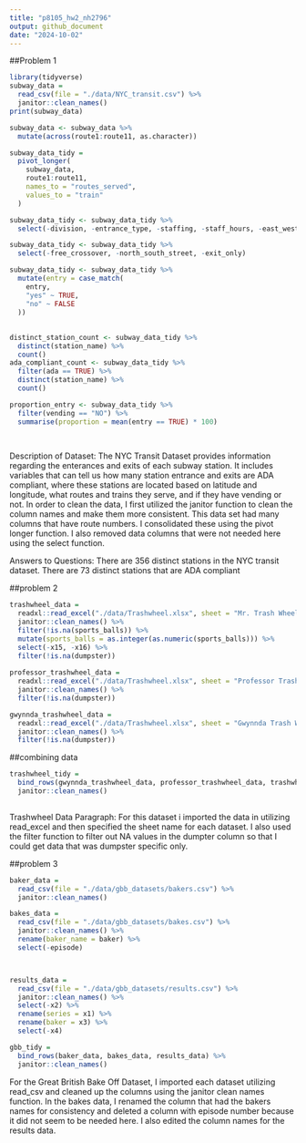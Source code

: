 ```yaml
---
title: "p8105_hw2_nh2796"
output: github_document
date: "2024-10-02"
---
```

##Problem 1

```r
library(tidyverse)
subway_data = 
  read_csv(file = "./data/NYC_transit.csv") %>% 
  janitor::clean_names()
print(subway_data)
```
```r
subway_data <- subway_data %>% 
  mutate(across(route1:route11, as.character))
```

```r
subway_data_tidy = 
  pivot_longer(
    subway_data,
    route1:route11,
    names_to = "routes_served",
    values_to = "train"
  )
```

```r
subway_data_tidy <- subway_data_tidy %>% 
  select(-division, -entrance_type, -staffing, -staff_hours, -east_west_street, -ada_notes, -corner, )
```

```r
subway_data_tidy <- subway_data_tidy %>% 
  select(-free_crossover, -north_south_street, -exit_only)
```

```r
subway_data_tidy <- subway_data_tidy %>% 
  mutate(entry = case_match(
    entry,
    "yes" ~ TRUE,
    "no" ~ FALSE
  ))
```

##
```r
distinct_station_count <- subway_data_tidy %>% 
  distinct(station_name) %>% 
  count()
ada_compliant_count <- subway_data_tidy %>% 
  filter(ada == TRUE) %>% 
  distinct(station_name) %>% 
  count()

proportion_entry <- subway_data_tidy %>% 
  filter(vending == "NO") %>% 
  summarise(proportion = mean(entry == TRUE) * 100)
  
 
```

Description of Dataset:
The NYC Transit Dataset provides information regarding the enterances and exits of each subway station. It includes variables that can tell us how many station entrance and exits are ADA compliant, where these stations are located based on latitude and longitude, what routes and trains they serve, and if they have vending or not. In order to clean the data, I first utilized the janitor function to clean the column names and make them more consistent. This data set had many columns that have route numbers. I consolidated these using the pivot longer function. I also removed data columns that were not needed here using the select function. 

Answers to Questions:
There are 356 distinct stations in the NYC transit dataset.
There are 73 distinct stations that are ADA compliant

##problem 2
```r
trashwheel_data = 
  readxl::read_excel("./data/Trashwheel.xlsx", sheet = "Mr. Trash Wheel") %>% 
  janitor::clean_names() %>% 
  filter(!is.na(sports_balls)) %>% 
  mutate(sports_balls = as.integer(as.numeric(sports_balls))) %>% 
  select(-x15, -x16) %>% 
  filter(!is.na(dumpster))
 
professor_trashwheel_data =
  readxl::read_excel("./data/Trashwheel.xlsx", sheet = "Professor Trash Wheel") %>% 
  janitor::clean_names() %>% 
  filter(!is.na(dumpster))

gwynnda_trashwheel_data = 
  readxl::read_excel("./data/Trashwheel.xlsx", sheet = "Gwynnda Trash Wheel") %>% 
  janitor::clean_names() %>% 
  filter(!is.na(dumpster))
```

##combining data
```r
trashwheel_tidy = 
  bind_rows(gwynnda_trashwheel_data, professor_trashwheel_data, trashwheel_data) %>% 
  janitor::clean_names() 
  
```

Trashwheel Data Paragraph: For this dataset i imported the data in utilizing read_excel and then specified the sheet name for each dataset. I also used the filter function to filter out NA values in the dumpter column so that I could get data that was dumpster specific only. 

##problem 3
```r
baker_data = 
  read_csv(file = "./data/gbb_datasets/bakers.csv") %>% 
  janitor::clean_names()

bakes_data = 
  read_csv(file = "./data/gbb_datasets/bakes.csv") %>% 
  janitor::clean_names() %>% 
  rename(baker_name = baker) %>% 
  select(-episode)



results_data = 
  read_csv(file = "./data/gbb_datasets/results.csv") %>% 
  janitor::clean_names() %>% 
  select(-x2) %>% 
  rename(series = x1) %>% 
  rename(baker = x3) %>% 
  select(-x4)

gbb_tidy = 
  bind_rows(baker_data, bakes_data, results_data) %>% 
  janitor::clean_names() 
```

For the Great British Bake Off Dataset, I imported each dataset utilizing read_csv and cleaned up the columns using the janitor clean names function. In the bakes data, I renamed the column that had the bakers names for consistency and deleted a column with episode number because it did not seem to be needed here. I also edited the column names for the results data.

